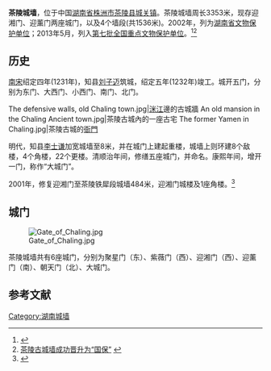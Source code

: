 '''茶陵城墙'''，位于中国[[湖南省|湖南省]][[株洲市|株洲市]][[茶陵县|茶陵县]][[城关镇_(茶陵县)|城关镇]]。茶陵城墙周长3353米，现存迎湘门、迎薰门两座城门，以及4个墙段(共1536米)。2002年，列为[[湖南省文物保护单位|湖南省文物保护单位]]；2013年5月，列入[[第七批全国重点文物保护单位|第七批全国重点文物保护单位]]。<ref>{{Cite web |url=http://www.zzbtv.com/news/2013-07/18/cms65128article.shtml |title=茶陵古城墙入选全国重点文保单位 |access-date=2015-04-11 |archive-date=2020-06-27 |archive-url=https://web.archive.org/web/20200627012732/http://www.zzbtv.com/news/2013-07/18/cms65128article.shtml |dead-url=no }}</ref><ref>[http://www.zhuzhou.gov.cn/gk/zwdt/xsqdt/162296.htm 茶陵古城墙成功晋升为“国保”] {{webarchive|url=https://web.archive.org/web/20150411144012/http://www.zhuzhou.gov.cn/gk/zwdt/xsqdt/162296.htm |date=2015-04-11 }}</ref>

== 历史 ==
[[南宋|南宋]]绍定四年(1231年)，知县[[刘子迈|刘子迈]]筑城，绍定五年(1232年)竣工。城开五门，分别为东门、大西门、小西门、南门、北门。

<gallery>
The defensive walls, old Chaling town.jpg|[[洣江|洣江]]邊的古城牆
An old mansion in the Chaling Ancient town.jpg|茶陵古城內的一座古宅
The former Yamen in Chaling.jpg|茶陵古城的[[衙門|衙門]]
</gallery>

明代，知县[[李士谦|李士谦]]加宽城墙至8米，并在城门上建起重楼，城墙上则环建8个敌楼，4个角楼，22个更楼。清顺治年间，修缮五座城门，并命名。康熙年间，增开一门，称作“大城门”。

2001年，修复迎湘门至茶陵铁犀段城墙484米，迎湘门城楼及1座角楼。<ref>{{Cite web |url=http://www.chaling.gov.cn/index.php?mod=article&aid=6156 |title=南宋古城 |access-date=2015-04-11 |archive-date=2016-03-04 |archive-url=https://web.archive.org/web/20160304200716/http://www.chaling.gov.cn/index.php?mod=article&aid=6156 |dead-url=no }}</ref>

== 城门 ==

[[File:Gate_of_Chaling.jpg|thumb]]

茶陵城墙共有6座城门，分别为聚星门（东）、紫薇门（西）、迎湘门（西）、迎薰门（南）、朝天门（北）、大城门。

==参考文献==
{{reflist}}

{{湖南全国重点文物保护单位}}
{{湖湘建筑}}

[[Category:湖南城墙|Category:湖南城墙]]